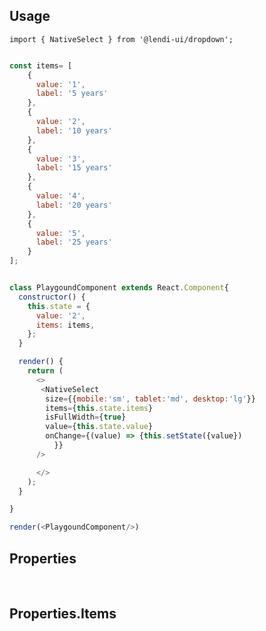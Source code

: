 
## Usage

```
import { NativeSelect } from '@lendi-ui/dropdown';

```

```js

const items= [
    {
      value: '1',
      label: '5 years'
    },
    {
      value: '2',
      label: '10 years'
    },
    {
      value: '3',
      label: '15 years'
    },
    {
      value: '4',
      label: '20 years'
    },
    {
      value: '5',
      label: '25 years'
    }
];


class PlaygoundComponent extends React.Component{
  constructor() {
    this.state = {
      value: '2',
      items: items,
    };
  }

  render() {
    return (
      <>
       <NativeSelect
        size={{mobile:'sm', tablet:'md', desktop:'lg'}}
        items={this.state.items}
        isFullWidth={true}
        value={this.state.value}
        onChange={(value) => {this.setState({value})
          }}
      />

      </>
    );
  }

}

render(<PlaygoundComponent/>)

```
## Properties

<PropTable>
  <PropTable.Entry name="className" defaultValue=""type="string" description="The custom style for NativeSelect."/>
  <PropTable.Entry name="items" required type="Properties.Items" description="See the below table for items definition."/>
  <PropTable.Entry name="isDisabled" type={'"true | false"'} defaultValue="false" description="Whether the native select is disabled."/>
  <PropTable.Entry name="isError" type={'"true | false"'} defaultValue="false" description="Whether the native select is not selected."/>
  <PropTable.Entry name="isFullWidth" type={'"true | false"'} defaultValue="true" description="the native select is intended to use the full width of the container"/>
  <PropTable.Entry name="isLoading" type={'"true | false"'} defaultValue="false" description="Whether the native select icon is Spinner or ChevronDown."/>
  <PropTable.Entry name="isMultiple" type={'"true | false"'} defaultValue="false" description="multiple select flag"/>
  <PropTable.Entry name="onBlur" type='(event.target.value) => void' description="Blur event handler."/>
  <PropTable.Entry name="onChange" type='(event.target.value) => void' description="Change event handler."/>
  <PropTable.Entry name="onFocus" type='(event.target.value) => void' description="Focus event handler."/>
  <PropTable.Entry name="size" type={'"lg" | "md" | "sm"'} defaultValue="md" description="the inline-native select size"/>
</PropTable>

<br />

## Properties.Items

<PropTable>
  <PropTable.Entry name="isDisabled" type="boolean" defaultValue="false" description="Whether or not the item should be disabled." />
  <PropTable.Entry name="isHidden" type="boolean" defaultValue="false" description="Whether or not the item should be hidden in the list." />
  <PropTable.Entry name="label" required type="string" description="The user-facing label for the native select item." />
  <PropTable.Entry name="value" required type="string" description="The value of the selected item when read by JavaScript." />
</PropTable>
